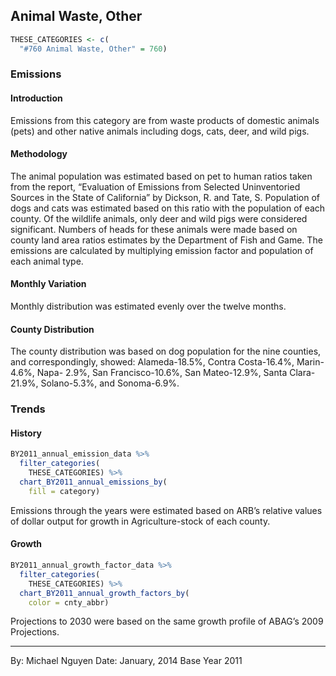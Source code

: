 ## Animal Waste, Other

```r
THESE_CATEGORIES <- c(
  "#760 Animal Waste, Other" = 760)
```

### Emissions

#### Introduction {-}

Emissions from this category are from waste products of domestic animals (pets) and other native animals including dogs, cats, deer, and wild pigs.

#### Methodology {-}

The animal population was estimated based on pet to human ratios taken from the report, "Evaluation of Emissions from Selected Uninventoried Sources in the State of California" by Dickson, R. and Tate, S. Population of dogs and cats was estimated based on this ratio with the population of each county. Of the wildlife animals, only deer and wild pigs were considered significant. Numbers of heads for these animals were made based on county land area ratios estimates by the Department of Fish and Game. The emissions are calculated by multiplying emission factor and population of each animal type.

#### Monthly Variation {-}

Monthly distribution was estimated evenly over the twelve months.

#### County Distribution {-}

The county distribution was based on dog population for the nine counties, and correspondingly, showed: Alameda-18.5%, Contra Costa-16.4%, Marin-4.6%, Napa- 2.9%, San Francisco-10.6%, San Mateo-12.9%, Santa Clara-21.9%, Solano-5.3%, and Sonoma-6.9%.

### Trends

#### History {-}

```r
BY2011_annual_emission_data %>%
  filter_categories(
    THESE_CATEGORIES) %>%
  chart_BY2011_annual_emissions_by(
    fill = category) 
```

Emissions through the years were estimated based on ARB's relative values of dollar output for growth in Agriculture-stock of each county.

#### Growth {-}

```r
BY2011_annual_growth_factor_data %>%
  filter_categories(
    THESE_CATEGORIES) %>%
  chart_BY2011_annual_growth_factors_by(
    color = cnty_abbr) 
```

Projections to 2030 were based on the same growth profile of ABAG’s 2009 Projections.

***

By: Michael Nguyen 
Date: January, 2014 
Base Year 2011
